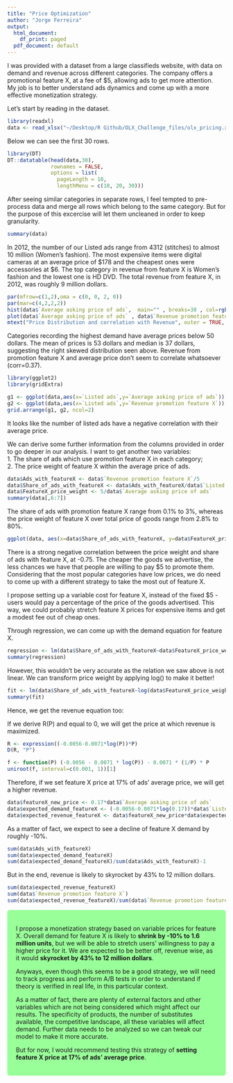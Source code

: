 ```yaml
---
title: "Price Optimization"
author: "Jorge Ferreira"
output:
  html_document:
    df_print: paged
  pdf_document: default
---
```



I was provided with a dataset from a large classifieds website, with data on demand and revenue across different categories. 
The company offers a promotional feature X, at a fee of $5, allowing ads to get more attention.  
My job is to better understand ads dynamics and come up with a more effective monetization strategy.

Let's start by reading in the dataset.
```r
library(readxl)
data <- read_xlsx("~/Desktop/R Github/OLX_Challenge_files/olx_pricing.xlsx")
```

Below we can see the first 30 rows.
```r
library(DT)
DT::datatable(head(data,30),
              rownames = FALSE,
              options = list(
                pageLength = 10,
                lengthMenu = c(10, 20, 30)))
```

After seeing similar categories in separate rows, I feel tempted to pre-process data and merge all rows which belong to the same category. But for the purpose of this excercise will let them uncleaned in order to keep granularity. 

```r
summary(data)
```

In 2012, the number of our Listed ads range from 4312 (stitches) to almost 10 million (Women's fashion). The most expensive items were digital cameras at an average price of $178 and the cheapest ones were accessories at $6. The top category in revenue from feature X is Women's fashion and the lowest one is HD DVD. The total revenue from feature X, in 2012, was roughly 9 million dollars.

```r
par(mfrow=c(1,2),oma = c(0, 0, 2, 0))
par(mar=c(4,2,2,2))
hist(data$`Average asking price of ads`,  main="" , breaks=30 , col=rgb(0.3,0.5,1,0.4) , xlab="Price Distribution" , ylab="Correlation with Revenue")
plot(data$`Average asking price of ads` , data$`Revenue promotion feature X`,  main="" , pch=20 , cex=0.4 , col=rgb(0.3,0.5,1,0.4)  , xlab="Correlation with Revenue" , ylab="Correlation with Revenue")
mtext("Price Distribution and correlation with Revenue", outer = TRUE, cex = 1.5, font=3, col=rgb(0.1,0.3,0.5,0.5) )
```

Categories recording the highest demand have average prices below 50 dollars. The mean of prices is 53 dollars and median is 37 dollars, suggesting the right skewed distribution seen above. 
Revenue from promotion feature X and average price don't seem to correlate whatsoever (corr=0.37).

```r
library(ggplot2)
library(gridExtra)

g1 <- ggplot(data,aes(x=`Listed ads`,y=`Average asking price of ads`)) + geom_point(color="#99FF99") + ggtitle("Ads vs Avg Price") + xlab("Ads") + ylab("Average Price")
g2 <- ggplot(data,aes(x=`Listed ads`,y=`Revenue promotion feature X`)) + geom_point(color="#99FF99") + ggtitle("Ads vs Revenue Feature X") + xlab("Ads") + ylab("Revenue Feature X")
grid.arrange(g1, g2, ncol=2)
```

It looks like the number of listed ads have a negative correlation with their average price.

We can derive some further information from the columns provided in order to go deeper in our analysis. I want to get another two variables:   
1. The share of ads which use promotion feature X in each category;   
2. The price weight of feature X within the average price of ads.   

```r
data$Ads_with_featureX <- data$`Revenue promotion feature X`/5 
data$Share_of_ads_with_featureX <- data$Ads_with_featureX/data$`Listed ads`
data$FeatureX_price_weight <- 5/data$`Average asking price of ads`
summary(data[,6:7])
```

The share of ads with promotion feature X range from 0.1% to 3%, whereas the price weight of feature X over total price of goods range from 2.8% to 80%.

```r
ggplot(data, aes(x=data$Share_of_ads_with_featureX, y=data$FeatureX_price_weight)) + geom_point(color="#99FF99") +  geom_smooth(method=loess , color="dodgerblue4", se=TRUE) + coord_cartesian(ylim = c(0, 1)) + xlab("Share of ads with feature X") + ylab("Price Weigth of Feature X") + ggtitle("Correlation between price weight and share of ads")
```

There is a strong negative correlation between the price weight and share of ads with feature X, at -0.75. The cheaper the goods we advertise, the less chances we have that people are willing to pay $5 to promote them.   
Considering that the most popular categories have low prices, we do need to come up with a different strategy to take the most out of feature X.  

I propose setting up a variable cost for feature X, instead of the fixed $5 - users would pay a percentage of the price of the goods advertised. This way, we could probably stretch feature X prices for expensive items and get a modest fee out of cheap ones.  

Through regression, we can come up with the demand equation for feature X.
```r
regression <- lm(data$Share_of_ads_with_featureX~data$FeatureX_price_weight)
summary(regression)
```

However, this wouldn't be very accurate as the relation we saw above is not linear. We can transform price weight by applying log() to make it better!

```r
fit <- lm(data$Share_of_ads_with_featureX~log(data$FeatureX_price_weight))
summary(fit)
```

\begin{equation}
D(P) = -0.0056-0.0071*log(P)
\end{equation}

Hence, we get the revenue equation too:

\begin{equation}
R(P) = D * P
\end{equation}

\begin{equation}
R(P) = (-0.0056-0.0071*log(P))*P
\end{equation}

If we derive R(P) and equal to 0, we will get the price at which revenue is maximized.
```r
R <- expression((-0.0056-0.0071*log(P))*P)
D(R, "P")
```

\begin{equation}
R'(P) = (-0.0056 - 0.0071 * log(P)) - 0.0071 * (1/P) * P 
\end{equation}

\begin{equation}
R'(P) = 0 
\end{equation}

\begin{equation}
(-0.0056 - 0.0071 * log(P)) - 0.0071 * (1/P) * P = 0
\end{equation}

```r
f <- function(P) (-0.0056 - 0.0071 * log(P)) - 0.0071 * (1/P) * P 
uniroot(f, interval=c(0.001, 1))[1]
```

\begin{equation}
P = 0.167
\end{equation}

Therefore, if we set feature X price at 17% of ads' average price, we will get a higher revenue. 

```r
data$featureX_new_price <- 0.17*data$`Average asking price of ads`
data$expected_demand_featureX <- (-0.0056-0.0071*log(0.17))*data$`Listed ads`
data$expected_revenue_featureX <- data$featureX_new_price*data$expected_demand_featureX
```

As a matter of fact, we expect to see a decline of feature X demand by roughly -10%.
```r
sum(data$Ads_with_featureX)
sum(data$expected_demand_featureX)
sum(data$expected_demand_featureX)/sum(data$Ads_with_featureX)-1
```

But in the end, revenue is likely to skyrocket by 43% to 12 million dollars. 
```r
sum(data$expected_revenue_featureX)
sum(data$`Revenue promotion feature X`)
sum(data$expected_revenue_featureX)/sum(data$`Revenue promotion feature X`)-1
```

<style>
div.green { background-color:#99FF99; border-radius: 5px; padding: 20px;}
</style>
<div class = "green">

I propose a monetization strategy based on variable prices for feature X. Overall demand for feature X is likely to **shrink by -10% to 1.6 million units**, but we will be able to stretch users' willingness to pay a higher price for it. We are expected to be better off, revenue wise, as it would **skyrocket by 43% to 12 million dollars**.

Anyways, even though this seems to be a good strategy, we will need to track progress and perform A/B tests in order to understand if theory is verified in real life, in this particular context.  

As a matter of fact, there are plenty of external factors and other variables which are not being considered which might affect our results. The specificity of products, the number of substitutes available, the competitive landscape, all these variables will affect demand. Further data needs to be analyzed so we can tweak our model to make it more accurate.

But for now, I would recommend testing this strategy of **setting feature X price at 17% of ads' average price**. 

</div>
